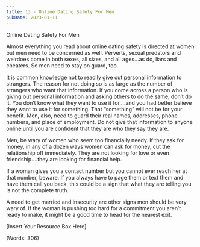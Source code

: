 ```yaml
---
title: 13 - Online Dating Safety For Men
pubDate: 2023-01-11
---
```


Online Dating Safety For Men


Almost everything you read about online dating safety is directed at women but men need to be concerned as well.  Perverts, sexual predators and weirdoes come in both sexes, all sizes, and all ages…as do, liars and cheaters.  So men need to stay on guard, too.  

It is common knowledge not to readily give out personal information to strangers.  The reason for not doing so is as large as the number of strangers who want that information.  If you come across a person who is giving out personal information and asking others to do the same, don’t do it.  You don’t know what they want to use it for….and you had better believe they want to use it for something.  That “something” will not be for your benefit.  Men, also, need to guard their real names, addresses, phone numbers, and place of employment.  Do not give that information to anyone online until you are confident that they are who they say they are.

Men, be wary of women who seem too financially needy.  If they ask for money, in any of a dozen ways women can ask for money, cut the relationship off immediately.  They are not looking for love or even friendship….they are looking for financial help.  

If a woman gives you a contact number but you cannot ever reach her at that number, beware.  If you always have to page them or text them and have them call you back, this could be a sign that what they are telling you is not the complete truth.  

A need to get married and insecurity are other signs men should be very wary of.  If the woman is pushing too hard for a commitment you aren’t ready to make, it might be a good time to head for the nearest exit. 


[Insert Your Resource Box Here]

(Words: 306)